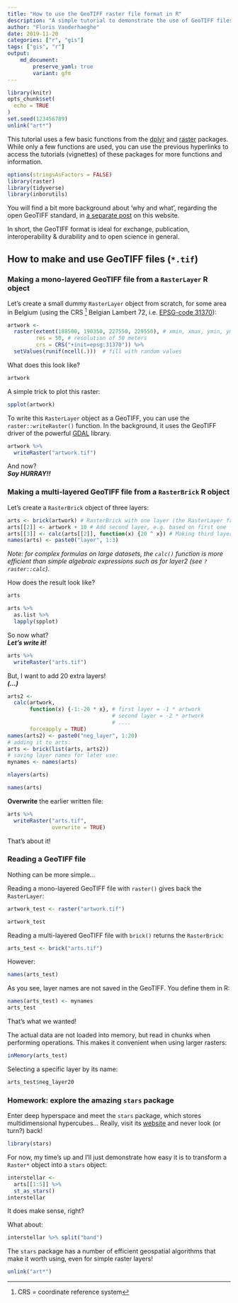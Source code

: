 ```yaml
---
title: "How to use the GeoTIFF raster file format in R"
description: "A simple tutorial to demonstrate the use of GeoTIFF files in R"
author: "Floris Vanderhaeghe"
date: 2019-11-20
categories: ["r", "gis"]
tags: ["gis", "r"]
output: 
    md_document:
        preserve_yaml: true
        variant: gfm
---
```


```r
library(knitr)
opts_chunk$set(
  echo = TRUE
)
set.seed(123456789)
unlink("art*")
```


This tutorial uses a few basic functions from the [dplyr](https://dplyr.tidyverse.org) and [raster](https://rspatial.org/raster/pkg) packages.
While only a few functions are used, you can use the previous hyperlinks to access the tutorials (vignettes) of these packages for more functions and information.

```r
options(stringsAsFactors = FALSE)
library(raster)
library(tidyverse)
library(inborutils)
```

You will find a bit more background about 'why and what', regarding the open GeoTIFF standard, in [a separate post](../../articles/geospatial_standards/) on this website.

In short, the GeoTIFF format is ideal for exchange, publication, interoperability & durability and to open science in general.

## How to make and use GeoTIFF files (`*.tif`)

### Making a mono-layered GeoTIFF file from a `RasterLayer` R object

Let's create a small dummy `RasterLayer` object from scratch, for some area in Belgium (using the CRS ^[CRS = coordinate reference system] Belgian Lambert 72, i.e. [EPSG-code 31370](https://epsg.io/31370)):

```r
artwork <- 
  raster(extent(188500, 190350, 227550, 229550), # xmin, xmax, ymin, ymax
         res = 50, # resolution of 50 meters
         crs = CRS("+init=epsg:31370")) %>% 
  setValues(runif(ncell(.)))  # fill with random values
```

What does this look like?

```r
artwork
```

A simple trick to plot this raster:

```r
spplot(artwork)
```

To write this `RasterLayer` object as a GeoTIFF, you can use the `raster::writeRaster()` function.
In the background, it uses the GeoTIFF driver of the powerful [GDAL](https://gdal.org) library.

```r
artwork %>% 
  writeRaster("artwork.tif")
```

And now?\
_**Say HURRAY!!**_

### Making a multi-layered GeoTIFF file from a `RasterBrick` R object

Let's create a `RasterBrick` object of three layers:

```r
arts <- brick(artwork) # RasterBrick with one layer (the RasterLayer from above)
arts[[2]] <- artwork + 10 # Add second layer, e.g. based on first one
arts[[3]] <- calc(arts[[2]], function(x) {20 ^ x}) # Making third layer from second
names(arts) <- paste0("layer", 1:3)
```

_Note: for complex formulas on large datasets, the `calc()` function is more efficient than simple algebraic expressions such as for layer2 (see `?raster::calc`)._

How does the result look like?

```r
arts
```

```r
arts %>% 
  as.list %>% 
  lapply(spplot)
```

So now what?\
_**Let's write it!**_

```r
arts %>% 
  writeRaster("arts.tif")
```

But, I want to add 20 extra layers!\
_**(...)**_

```r
arts2 <- 
  calc(artwork, 
       function(x) {-1:-20 * x}, # first layer = -1 * artwork
                                 # second layer = -2 * artwork
                                 # ....
       forceapply = TRUE)
names(arts2) <- paste0("neg_layer", 1:20)
# adding it to arts:
arts <- brick(list(arts, arts2))
# saving layer names for later use:
mynames <- names(arts)
```

```r
nlayers(arts)
```

```r
names(arts)
```


**Overwrite** the earlier written file:

```r
arts %>% 
  writeRaster("arts.tif",
              overwrite = TRUE)
```

That's about it!

### Reading a GeoTIFF file

Nothing can be more simple...

Reading a mono-layered GeoTIFF file with `raster()` gives back the `RasterLayer`:

```r
artwork_test <- raster("artwork.tif")
```

```r
artwork_test
```

Reading a multi-layered GeoTIFF file with `brick()` returns the `RasterBrick`:

```r
arts_test <- brick("arts.tif")
```

However:

```r
names(arts_test)
```

As you see, layer names are not saved in the GeoTIFF.
You define them in R:

```r
names(arts_test) <- mynames
arts_test
```
 
That's what we wanted!

The actual data are not loaded into memory, but read in chunks when performing operations.
This makes it convenient when using larger rasters:

```r
inMemory(arts_test)
```

Selecting a specific layer by its name:

```r
arts_test$neg_layer20
```


### Homework: explore the amazing `stars` package

Enter deep hyperspace and meet the `stars` package, which stores multidimensional hypercubes...
Really, visit its [website](https://r-spatial.github.io/stars/) and never look (or turn?) back!

```r
library(stars)
```


For now, my time's up and I'll just demonstrate how easy it is to transform a `Raster*` object into a `stars` object:

```r
interstellar <- 
  arts[[1:5]] %>% 
  st_as_stars()
interstellar
```

It does make sense, right?

What about:

```r
interstellar %>% split("band")
```


The `stars` package has a number of efficient geospatial algorithms that make it worth using, even for simple raster layers!


```r
unlink("art*")
```
